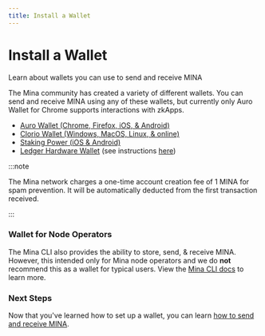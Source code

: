 ```yaml
---
title: Install a Wallet
---
```



# Install a Wallet

<Subhead>
Learn about wallets you can use to send and receive MINA
</Subhead>

  The Mina community has created a variety of different wallets. You can send
  and receive MINA using any of these wallets, but currently only Auro Wallet
  for Chrome supports interactions with zkApps.

- [Auro Wallet (Chrome, Firefox, iOS, & Android)](https://www.aurowallet.com)
- [Clorio Wallet (Windows, MacOS, Linux, & online)](https://clor.io)
- [Staking Power (iOS & Android)](https://www.staking-power.com)
- [Ledger Hardware Wallet](https://www.ledger.com/mina-wallet) (see instructions [here](../node-operators/ledger-hardware-wallet))

:::note

The Mina network charges a one-time account creation fee of 1 MINA for spam prevention. It will be automatically deducted from the first transaction received.

:::

### Wallet for Node Operators

The Mina CLI also provides the ability to store, send, & receive MINA. However, this intended only for Mina node operators and we do **not** recommend this as a wallet for typical users. View the [Mina CLI docs](/node-operators/cli-reference) to learn more.

### Next Steps

Now that you've learned how to set up a wallet, you can learn [how to send and receive MINA](../using-mina/how-to-send-and-receive).